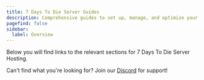 ```yaml
---
title: 7 Days To Die Server Guides
description: Comprehensive guides to set up, manage, and optimize your 7 Days To Die server.
pagefind: false
sidebar:
  label: Overview
---
```




Below you will find links to the relevant sections for 7 Days To Die Server Hosting.


<DirectoryListing />

Can't find what you're looking for? Join our [Discord](https://discord.gg/FN4XgbAwzr) for support!